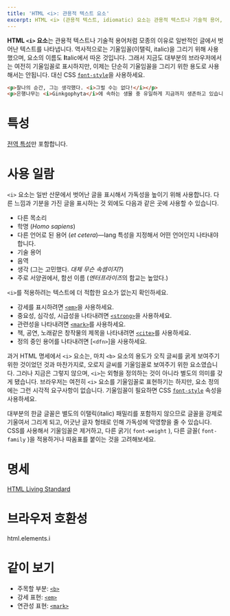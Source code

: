 ```yaml
---
title: 'HTML <i>: 관용적 텍스트 요소'
excerpt: HTML <i> (관용적 텍스트, idiomatic) 요소는 관용적 텍스트나 기술적 용어, 학명처럼 모종의 이유로 일반적인 글에서 벗어난 텍스트를 나타냅니다.
---
```


**HTML `<i>` 요소**는 관용적 텍스트나 기술적 용어처럼 모종의 이유로 일반적인 글에서 벗어난 텍스트를 나타냅니다. 역사적으로는 기울임꼴(이탤릭, italic)을 그리기 위해 사용했으며, 요소의 이름도 **I**talic에서 따온 것입니다. 그래서 지금도 대부분의 브라우저에서는 여전히 기울임꼴로 표시하지만, 이제는 단순히 기울임꼴을 그리기 위한 용도로 사용해서는 안됩니다. 대신 CSS [`font-style`](https://developer.mozilla.org/en-US/docs/Web/CSS/font-style)을 사용하세요.

<Demo height={100} />

```html name=demo
<p>찰나의 순간, 그는 생각했다. <i>그럴 수는 없다!</i></p>
<p>은행나무는 <i>Ginkgophyta</i>에 속하는 생물 중 유일하게 지금까지 생존하고 있습니다.</p>
```

# 특성

[전역 특성](/docs/Web/HTML/Global_attributes)만 포함합니다.

# 사용 일람

`<i>` 요소는 일반 산문에서 벗어난 글을 표시해서 가독성을 높이기 위해 사용합니다. 다른 느낌과 기분을 가진 글을 표시하는 것 외에도 다음과 같은 곳에 사용할 수 있습니다.

- 다른 목소리
- 학명 (<i>Homo sapiens</i>)
- 다른 언어로 된 용어 (<i lang="la">et cetera</i>)—<HTMLAttr>lang</HTMLAttr> 특성을 지정해서 어떤 언어인지 나타내야 합니다.
- 기술 용어
- 음역
- 생각 (그는 고민했다. <i>대체 무슨 속셈이지?</i>)
- 주로 서양권에서, 함선 이름 (<i>엔터프라이즈</i>의 함교는 높았다.)

`<i>`를 적용하려는 텍스트에 더 적합한 요소가 없는지 확인하세요.

- 강세를 표시하려면 [`<em>`](./em)을 사용하세요.
- 중요성, 심각성, 시급성을 나타내려면 [`<strong>`](./strong)을 사용하세요.
- 관련성을 나타내려면 [`<mark>`](./mark)를 사용하세요.
- 책, 공연, 노래같은 창작물의 제목을 나타내려면 [`<cite>`](./cite)를 사용하세요.
- 정의 중인 용어를 나타내려면 [`<dfn>`]을 사용하세요.

과거 HTML 명세에서 `<i>` 요소는, 마치 `<b>` 요소의 용도가 오직 글씨를 굵게 보여주기 위한 것이었던 것과 마찬가지로, 오로지 글씨를 기울임꼴로 보여주기 위한 요소였습니다. 그러나 지금은 그렇지 않으며, `<i>`는 외형을 정의하는 것이 아니라 별도의 의미를 갖게 됐습니다. 브라우저는 여전히 `<i>` 요소를 기울임꼴로 표현하기는 하지만, 요소 정의에는 그런 시각적 요구사항이 없습니다. 기울임꼴이 필요하면 CSS [`font-style`](https://developer.mozilla.org/en-US/docs/Web/CSS/font-style) 속성을 사용하세요.

<Callout color="warn" label="참고">
  대부분의 한글 글꼴은 별도의 이탤릭(italic) 패밀리를 포함하지 않으므로 글꼴을 강제로 기울여서 그리게 되고, 어긋난 글자
  형태로 인해 가독성에 악영향을 줄 수 있습니다. CSS를 사용해서 기울임꼴은 제거하고, 다른 굵기(
  <Anchor href="https://developer.mozilla.org/en-US/docs/Web/CSS/font-weight">
    <code>font-weight</code>
  </Anchor>
  ), 다른 글꼴(
  <Anchor href="https://developer.mozilla.org/en-US/docs/Web/CSS/font-family">
    <code>font-family</code>
  </Anchor>
  )을 적용하거나 따옴표를 붙이는 것을 고려해보세요.
</Callout>

# 명세

[HTML Living Standard](https://html.spec.whatwg.org/multipage/text-level-semantics.html#the-i-element)

# 브라우저 호환성

<BrowserCompat>html.elements.i</BrowserCompat>

# 같이 보기

- 주목할 부분: [`<b>`](./b)
- 강세 표현: [`<em>`](./em)
- 연관성 표현: [`<mark>`](./mark)
<!-- - 중요: [`<strong>`](./strong) -->
